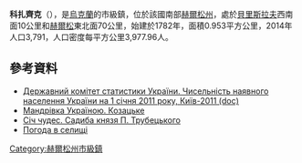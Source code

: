 {{no footnotes|time=2015-09-15T07:31:54+00:00}}
{{coord|46|47|12|N|33|19|56|E|scale:30000|display=title}}

'''科扎齊克'''（{{lang-uk|Козацьке}}），是[[烏克蘭|烏克蘭]]的市級鎮，位於該國南部[[赫爾松州|赫爾松州]]，處於[[貝里斯拉夫|貝里斯拉夫]]西南面10公里和[[赫爾松|赫爾松]]東北面70公里，始建於1782年，面積0.953平方公里，2014年人口3,791，人口密度每平方公里3,977.96人。

==參考資料==
*[https://web.archive.org/web/20121010205321/http://stat6.stat.lviv.ua/PXWEB2007/ukr/publ/2011/chnas.zip Державний комітет статистики України. Чисельність наявного населення України на 1 січня 2011 року, Київ-2011 (doc)]
* [http://travelua.com.ua/xersonshhina/novokaxovskij/kozacke.html Мандрівка Україною. Козацьке]
* [https://web.archive.org/web/20110410134743/http://7chudes.in.ua/info/857.htm Січ чудес. Садиба князя П. Трубецького]
* [http://weather.in.ua/ua/hersonskaja/10954 Погода в селищі]

{{DEFAULTSORT:Козацьке}}
[[Category:赫爾松州市級鎮|Category:赫爾松州市級鎮]]


{{Kherson-geo-stub}}